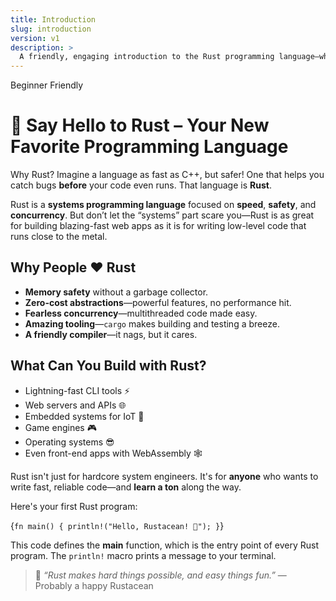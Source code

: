 ```yaml
---
title: Introduction
slug: introduction
version: v1
description: > 
  A friendly, engaging introduction to the Rust programming language—what it is, why it matters, and what you can build with it. Perfect for beginners and curious developers alike.
---
```


<Badge variant="outline">Beginner Friendly</Badge>

# 🦀 Say Hello to Rust – Your New Favorite Programming Language

<Alert>
  <AlertTitle>Why Rust?</AlertTitle>
  <AlertDescription>
    Imagine a language as fast as C++, but safer! One that helps you catch bugs <strong>before</strong> your code even runs. That language is <strong>Rust</strong>.
  </AlertDescription>
</Alert>

Rust is a **systems programming language** focused on <strong>speed</strong>, <strong>safety</strong>, and <strong>concurrency</strong>. But don’t let the “systems” part scare you—Rust is as great for building blazing-fast web apps as it is for writing low-level code that runs close to the metal.

## Why People ❤️ Rust
- <strong>Memory safety</strong> without a garbage collector.
- <strong>Zero-cost abstractions</strong>—powerful features, no performance hit.
- <strong>Fearless concurrency</strong>—multithreaded code made easy.
- <strong>Amazing tooling</strong>—<code>cargo</code> makes building and testing a breeze.
- <strong>A friendly compiler</strong>—it nags, but it cares.

## What Can You Build with Rust?
- Lightning-fast CLI tools ⚡
- Web servers and APIs 🌐
- Embedded systems for IoT 🔧
- Game engines 🎮
- Operating systems 😎
- Even front-end apps with WebAssembly 🕸️

<Alert variant="secondary">
  <AlertDescription>
    Rust isn't just for hardcore system engineers. It's for <strong>anyone</strong> who wants to write fast, reliable code—and <strong>learn a ton</strong> along the way.
  </AlertDescription>
</Alert>

Here's your first Rust program:

<CodeBlock language="rust">{`
fn main() {
    println!("Hello, Rustacean! 🦀");
}
`}</CodeBlock>

This code defines the <strong>main</strong> function, which is the entry point of every Rust program. The <code>println!</code> macro prints a message to your terminal.

<blockquote>
  💬 <em>“Rust makes hard things possible, and easy things fun.”</em> — Probably a happy Rustacean
</blockquote>